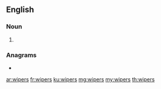 {{also|Wipers}}
==English==

===Noun===
{{head|en|noun plural form}}

# {{plural of|wiper|lang=en}}

===Anagrams===
* {{l|en|swiper}}

[[ar:wipers]]
[[fr:wipers]]
[[ku:wipers]]
[[mg:wipers]]
[[my:wipers]]
[[th:wipers]]
